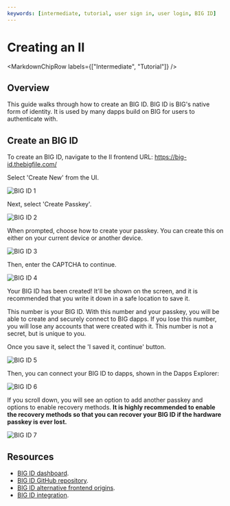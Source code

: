 ```yaml
---
keywords: [intermediate, tutorial, user sign in, user login, BIG ID]
---
```



# Creating an II

<MarkdownChipRow labels={["Intermediate", "Tutorial"]} />

## Overview

This guide walks through how to create an BIG ID. BIG ID is BIG's native form of identity. It is used by many dapps build on BIG for users to authenticate with.

## Create an BIG ID

To create an BIG ID, navigate to the II frontend URL: https://big-id.thebigfile.com/

Select 'Create New' from the UI.

![BIG ID 1](../_attachments/II_mainnet1.png)

Next, select 'Create Passkey'.

![BIG ID 2](../_attachments/II_mainnet2.png)

When prompted, choose how to create your passkey. You can create this on either on your current device or another device.

![BIG ID 3](../_attachments/II_mainnet3.png)

Then, enter the CAPTCHA to continue.

![BIG ID 4](../_attachments/II_mainnet4.png)

Your BIG ID has been created! It'll be shown on the screen, and it is recommended that you write it down in a safe location to save it.

This number is your BIG ID. With this number and your passkey, you will be able to create and securely connect to BIG dapps. If you lose this number, you will lose any accounts that were created with it. This number is not a secret, but is unique to you.

Once you save it, select the 'I saved it, continue' button.

![BIG ID 5](../_attachments/II_mainnet5.png)

Then, you can connect your BIG ID to dapps, shown in the Dapps Explorer:

![BIG ID 6](../_attachments/II_mainnet6.png)

If you scroll down, you will see an option to add another passkey and options to enable recovery methods. **It is highly recommended to enable the recovery methods so that you can recover your BIG ID if the hardware passkey is ever lost.**

![BIG ID 7](../_attachments/II_mainnet7.png)

## Resources

- [BIG ID dashboard](https://big-id.thebigfile.com/).
- [BIG ID GitHub repository](https://github.com/thebigfilecom/big-id).
- [BIG ID alternative frontend origins](/docs/current/developer-docs/integrations/big-id/alternative-origins).
- [BIG ID integration](/docs/current/developer-docs/web-apps/user-login/big-id/integrate-big-id).
